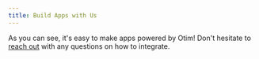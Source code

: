 ```yaml
---
title: Build Apps with Us
---
```


As you can see, it's easy to make apps powered by Otim! Don't hesitate to [reach out](https://t.me/otimlabs) with any questions on how to integrate.
